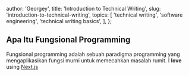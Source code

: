 
  author: 'Georgey',
  title: 'Introduction to Technical Writing',
  slug: 'introduction-to-technical-writing',
  topics: [
    'technical writing',
    'software engineering',
    'technical writing basics',
  ],
};

## Apa Itu Fungsional Programming

Fungsional programming adalah sebuah paradigma programming yang mengaplikasikan fungsi murni untuk
memecahkan masalah rumit.
I **love** using [Next.js](https://nextjs.org/)

